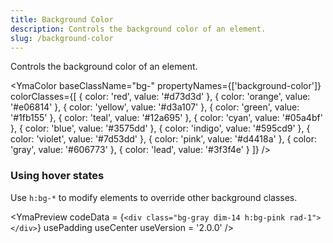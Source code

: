 ```yaml
---
title: Background Color
description: Controls the background color of an element.
slug: /background-color
---
```



Controls the background color of an element.

<YmaColor 
  baseClassName="bg-" 
  propertyNames={['background-color']} 
  colorClasses={[
    { color: 'red', value: '#d73d3d' },
    { color: 'orange', value: '#e06814' },
    { color: 'yellow', value: '#d3a107' },
    { color: 'green', value: '#1fb155' },
    { color: 'teal', value: '#12a695' },
    { color: 'cyan', value: '#05a4bf' },
    { color: 'blue', value: '#3575dd' },
    { color: 'indigo', value: '#595cd9' },
    { color: 'violet', value: '#7d53dd' },
    { color: 'pink', value: '#d4418a' },
    { color: 'gray', value: '#606773' },
    { color: 'lead', value: '#3f3f4e' }
  ]}
/>

### Using hover states

Use `h:bg-*` to modify elements to override other background classes.

<YmaPreview
  codeData = {`<div class="bg-gray dim-14 h:bg-pink rad-1"></div>`}
  usePadding
  useCenter
  useVersion = '2.0.0'
/>